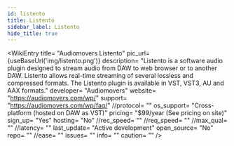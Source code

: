 ```yaml
---
id: listento
title: Listento
sidebar_label: Listento
hide_title: true
---
```



<WikiEntry 
    title= "Audiomovers Listento" 
    pic_url= {useBaseUrl('img/listento.png')}
    description= "Listento is a software audio plugin designed to stream audio from DAW to web browser or to another DAW. Listento allows real-time streaming of several lossless and compressed formats. The Listento plugin is available in VST, VST3, AU and AAX formats."
    developer= "Audiomovers"
    website= "https://audiomovers.com/wp/"
    support= "https://audiomovers.com/wp/faq/"
    //protocol= ""
    os_support= "Cross-platform (hosted on DAW as VST)"
    pricing= "$99/year (See pricing on site)"
    sign_up= "Yes"
    hosting= "No"
    //rec_speed= ""
    //req_speed= ""
    //max_qual= ""
    //latency= ""
    last_update= "Active development"
    open_source= "No"
    repo= ""
    //ease= ""
    issues= ""
    info= ""
    caution= ""
/>